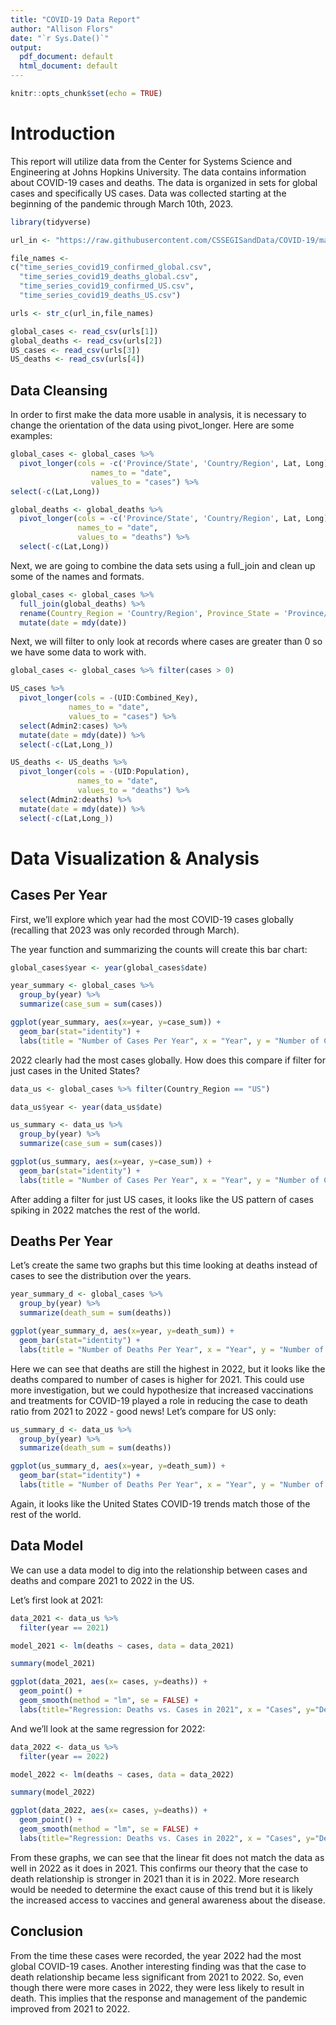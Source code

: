 ---
title: "COVID-19 Data Report"
author: "Allison Flors"
date: "`r Sys.Date()`"
output:
  pdf_document: default
  html_document: default
---

```{r setup, include=FALSE}
knitr::opts_chunk$set(echo = TRUE)
```

# Introduction 

This report will utilize data from the Center for Systems Science and Engineering at Johns Hopkins University. The data contains information about COVID-19 cases and deaths. The data is organized in sets for global cases and specifically US cases. Data was collected starting at the beginning of the pandemic through March 10th, 2023.  

```{r getdata, message=FALSE} 
library(tidyverse)

url_in <- "https://raw.githubusercontent.com/CSSEGISandData/COVID-19/master/csse_covid_19_data/csse_covid_19_time_series/"

file_names <- 
c("time_series_covid19_confirmed_global.csv", 
  "time_series_covid19_deaths_global.csv", 
  "time_series_covid19_confirmed_US.csv", 
  "time_series_covid19_deaths_US.csv") 

urls <- str_c(url_in,file_names)
```

```{r importdata, message=FALSE}
global_cases <- read_csv(urls[1])
global_deaths <- read_csv(urls[2])
US_cases <- read_csv(urls[3])
US_deaths <- read_csv(urls[4])
```

## Data Cleansing 

In order to first make the data more usable in analysis, it is necessary to change the orientation of the data using pivot_longer. Here are some examples: 


```{r tidydata}
global_cases <- global_cases %>%
  pivot_longer(cols = -c('Province/State', 'Country/Region', Lat, Long),
                  names_to = "date",
                  values_to = "cases") %>% 
select(-c(Lat,Long))
```

```{r tidydeath1}
global_deaths <- global_deaths %>%
  pivot_longer(cols = -c('Province/State', 'Country/Region', Lat, Long),
               names_to = "date",
               values_to = "deaths") %>%
  select(-c(Lat,Long))
```

Next, we are going to combine the data sets using a full_join and clean up some of the names and formats. 

```{r glovar}
global_cases <- global_cases %>% 
  full_join(global_deaths) %>%
  rename(Country_Region = 'Country/Region', Province_State = 'Province/State') %>%
  mutate(date = mdy(date))
``` 

Next, we will filter to only look at records where cases are greater than 0 so we have some data to work with. 

```{r filterglob}
global_cases <- global_cases %>% filter(cases > 0)
```

```{r caspiv, messge=FALSE}
US_cases %>%
  pivot_longer(cols = -(UID:Combined_Key),
             names_to = "date",
             values_to = "cases") %>%
  select(Admin2:cases) %>%
  mutate(date = mdy(date)) %>%
  select(-c(Lat,Long_))
```

```{r deathtime, message=FALSE}
US_deaths <- US_deaths %>%
  pivot_longer(cols = -(UID:Population),
               names_to = "date",
               values_to = "deaths") %>% 
  select(Admin2:deaths) %>%
  mutate(date = mdy(date)) %>%
  select(-c(Lat,Long_))

```

# Data Visualization & Analysis 

## Cases Per Year 

First, we'll explore which year had the most COVID-19 cases globally (recalling that 2023 was only recorded through March).

The year function and summarizing the counts will create this bar chart: 

```{r caseyear, message=FALSE}
global_cases$year <- year(global_cases$date) 

year_summary <- global_cases %>%
  group_by(year) %>%
  summarize(case_sum = sum(cases))

ggplot(year_summary, aes(x=year, y=case_sum)) + 
  geom_bar(stat="identity") +
  labs(title = "Number of Cases Per Year", x = "Year", y = "Number of Cases")

```

2022 clearly had the most cases globally. How does this compare if filter for just cases in the United States? 

```{r caseyearus, message=FALSE}

data_us <- global_cases %>% filter(Country_Region == "US")

data_us$year <- year(data_us$date) 

us_summary <- data_us %>%
  group_by(year) %>%
  summarize(case_sum = sum(cases))

ggplot(us_summary, aes(x=year, y=case_sum)) + 
  geom_bar(stat="identity") +
  labs(title = "Number of Cases Per Year", x = "Year", y = "Number of Cases")

```

After adding a filter for just US cases, it looks like the US pattern of cases spiking in 2022 matches the rest of the world. 

## Deaths Per Year 

Let's create the same two graphs but this time looking at deaths instead of cases to see the distribution over the years. 

```{r deathyear, message=FALSE}

year_summary_d <- global_cases %>%
  group_by(year) %>%
  summarize(death_sum = sum(deaths))

ggplot(year_summary_d, aes(x=year, y=death_sum)) + 
  geom_bar(stat="identity") +
  labs(title = "Number of Deaths Per Year", x = "Year", y = "Number of Deaths")

```
Here we can see that deaths are still the highest in 2022, but it looks like the deaths compared to number of cases is higher for 2021. This could use more investigation, but we could hypothesize that increased vaccinations and treatments for COVID-19 played a role in reducing the case to death ratio from 2021 to 2022 - good news! Let's compare for US only: 

```{r casedeathus, message=FALSE}

us_summary_d <- data_us %>%
  group_by(year) %>%
  summarize(death_sum = sum(deaths))

ggplot(us_summary_d, aes(x=year, y=death_sum)) + 
  geom_bar(stat="identity") +
  labs(title = "Number of Deaths Per Year", x = "Year", y = "Number of Deaths")

```
Again, it looks like the United States COVID-19 trends match those of the rest of the world. 

## Data Model 

We can use a data model to dig into the relationship between cases and deaths and compare 2021 to 2022 in the US. 

Let's first look at 2021: 

```{r casemodel2021, message=FALSE}

data_2021 <- data_us %>%
  filter(year == 2021)

model_2021 <- lm(deaths ~ cases, data = data_2021)

summary(model_2021)

ggplot(data_2021, aes(x= cases, y=deaths)) + 
  geom_point() + 
  geom_smooth(method = "lm", se = FALSE) + 
  labs(title="Regression: Deaths vs. Cases in 2021", x = "Cases", y="Deaths")
```

And we'll look at the same regression for 2022: 

```{r casemodel2022, message=FALSE}

data_2022 <- data_us %>%
  filter(year == 2022)

model_2022 <- lm(deaths ~ cases, data = data_2022)

summary(model_2022)

ggplot(data_2022, aes(x= cases, y=deaths)) + 
  geom_point() + 
  geom_smooth(method = "lm", se = FALSE) + 
  labs(title="Regression: Deaths vs. Cases in 2022", x = "Cases", y="Deaths")
```
From these graphs, we can see that the linear fit does not match the data as well in 2022 as it does in 2021. This confirms our theory that the case to death relationship is stronger in 2021 than it is in 2022. More research would be needed to determine the exact cause of this trend but it is likely the increased access to vaccines and general awareness about the disease. 

## Conclusion 

From the time these cases were recorded, the year 2022 had the most global COVID-19 cases. Another interesting finding was that the case to death relationship became less significant from 2021 to 2022. So, even though there were more cases in 2022, they were less likely to result in death. This implies that the response and management of the pandemic improved from 2021 to 2022. 